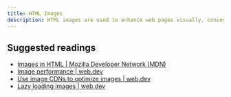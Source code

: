 ```yaml
---
title: HTML Images
description: HTML images are used to enhance web pages visually, convey information, and support content, enabling a more engaging and intuitive user experience.
---
```


## Suggested readings

- [Images in HTML | Mozilla Developer Network (MDN)](https://developer.mozilla.org/en-US/docs/Learn/HTML/Multimedia_and_embedding/Images_in_HTML)
- [Image performance | web.dev](https://web.dev/learn/performance/image-performance)
- [Use image CDNs to optimize images | web.dev](https://web.dev/articles/image-cdns)
- [Lazy loading images | web.dev](https://web.dev/articles/lazy-loading-images)
